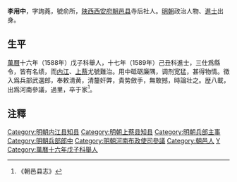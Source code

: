 '''李用中'''，字詢蕘，號俞所，[[陕西|陕西]][[西安府|西安府]][[朝邑县|朝邑县]]寺后社人。[[明朝|明朝]]政治人物、[[進士|進士]]出身。

==生平==
[[萬曆|萬曆]]十六年（1588年）戊子科舉人，十七年（1589年）己丑科進士，三仕爲縣令，皆有名绩，而[[内江|内江]]、[[上蔡|上蔡]]尤號難治。用中砥砺廉隅，调剂宽猛，甚得物情。徵入爲兵部武選郎，奉敕清黄，清釐奸弊，貴势斂手，無敢撼，時論壮之。歴八載，出爲河南參議，過里，卒于家<ref>《朝邑县志》</ref>。

== 注釋 ==
{{reflist}}

{{start box}}
{{s-off}}
{{s-before|[[侯康|侯康]]<br>}}
{{s-title|明朝内江县知县|萬曆年間}}
{{s-after|[[沈正隆|沈正隆]]<br>}}
{{end box}}

{{明朝人物小作品}}
{{萬曆十七年己丑科殿試金榜}}
{{DEFAULTSORT:Li李}}
[[Category:明朝内江县知县|Category:明朝内江县知县]]
[[Category:明朝上蔡县知县|Category:明朝上蔡县知县]]
[[Category:明朝兵部主事|Category:明朝兵部主事]]
[[Category:明朝兵部郎中|Category:明朝兵部郎中]]
[[Category:明朝河南布政使司參議|Category:明朝河南布政使司參議]]
[[Category:朝邑人|Category:朝邑人]]
[[Category:李姓|Y]]
[[Category:萬曆十六年戊子科舉人|Category:萬曆十六年戊子科舉人]]